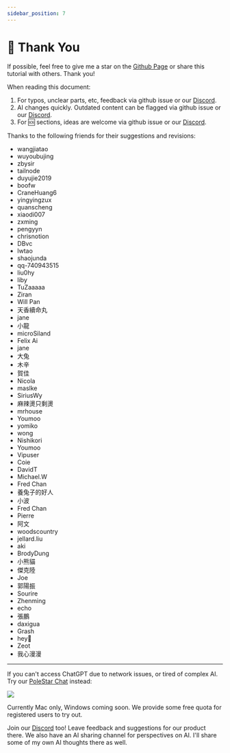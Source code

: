 ```yaml
---
sidebar_position: 7
---
```


# 🥰 Thank You


If possible, feel free to give me a star on the [Github Page](https://github.com/doggy8088/Learning-Prompt) or share this tutorial with others. Thank you!

When reading this document:

1. For typos, unclear parts, etc, feedback via github issue or our [Discord](https://discord.gg/B7Z7wjuUPg).
2. AI changes quickly. Outdated content can be flagged via github issue or our [Discord](https://discord.gg/B7Z7wjuUPg).
3. For 🆘 sections, ideas are welcome via github issue or our [Discord](https://discord.gg/B7Z7wjuUPg).

Thanks to the following friends for their suggestions and revisions:

- wangjiatao
- wuyoubujing
- zbysir
- tailnode
- duyujie2019
- boofw
- CraneHuang6
- yingyingzux
- quanscheng
- xiaodi007
- zxming
- pengyyn
- chrisnotion
- DBvc
- lwtao
- shaojunda
- qq-740943515
- liu0hy
- liby
- TuZaaaaa
- Ziran
- Will Pan
- 天香續命丸
- jane
- 小龍
- microSiland
- Felix Ai
- jane
- 大兔
- 木辛
- 賀佳
- Nicola
- maslke
- SiriusWy
- 麻辣燙只剩燙
- mrhouse
- Youmoo
- yomiko
- wong
- Nishikori
- Youmoo
- Vipuser
- Coie
- DavidT
- Michael.W
- Fred Chan
- 養兔子的好人
- 小波
- Fred Chan
- Pierre
- 阿文
- woodscountry
- jellard.liu
- aki
- BrodyDung
- 小熊貓
- 傑克陸
- Joe
- 郭陽振
- Sourire
- Zhenming
- echo
- 張鵬
- daxigua
- Grash
- hey🦈
- Zeot
- 我心漫漫

---

If you can't access ChatGPT due to network issues, or tired of complex AI. Try our [PoleStar Chat](https://github.com/thinkingjimmy/PoleStarChat) instead:

<img src={polestarbanner} />

Currently Mac only, Windows coming soon. We provide some free quota for registered users to try out.

Join our [Discord](https://discord.gg/B7Z7wjuUPg) too! Leave feedback and suggestions for our product there. We also have an AI sharing channel for perspectives on AI. I'll share some of my own AI thoughts there as well.
